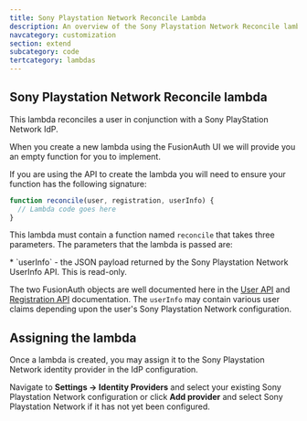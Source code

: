 ```yaml
---
title: Sony Playstation Network Reconcile Lambda
description: An overview of the Sony Playstation Network Reconcile lambda
navcategory: customization
section: extend
subcategory: code
tertcategory: lambdas
---
```


## Sony Playstation Network Reconcile lambda

This lambda reconciles a user in conjunction with a Sony PlayStation Network IdP.

When you create a new lambda using the FusionAuth UI we will provide you an empty function for you to implement.

If you are using the API to create the lambda you will need to ensure your function has the following signature:

```javascript
function reconcile(user, registration, userInfo) {
  // Lambda code goes here
}
```

This lambda must contain a function named `reconcile` that takes three parameters. The parameters that the lambda is passed are:

<ReconcileLambdaUserRegistrationParameters />
* `userInfo` - the JSON payload returned by the Sony Playstation Network UserInfo API. This is read-only.

The two FusionAuth objects are well documented here in the [User API](/docs/apis/users) and [Registration API](/docs/apis/registrations) documentation. The `userInfo` may contain various user claims depending upon the user's Sony Playstation Network configuration.

## Assigning the lambda

Once a lambda is created, you may assign it to the Sony Playstation Network identity provider in the IdP configuration.

Navigate to <strong>Settings -> Identity Providers</strong> and select your existing Sony Playstation Network configuration or click <strong>Add provider</strong> and select Sony Playstation Network if it has not yet been configured.

